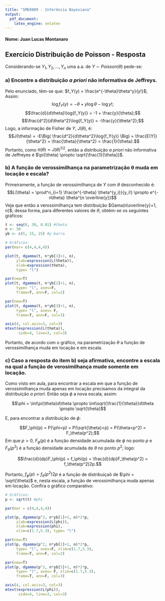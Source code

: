 ---
title: "SME0809 - Inferência Bayesiana"
output: 
  pdf_document:
    latex_engine: xelatex
---

#### Nome: Juan Lucas Montanaro

## Exercício Distribuição de Poisson - Resposta

  Considerando-se $Y_1, Y_2, ..., Y_n$ uma a.a. de $Y$ ∼ $Poisson(\theta)$ pede-se:
  
### a) Encontre a distribuição _a priori_ não informativa de Jeffreys.

  Pelo enunciado, têm-se que: $f_Y(y) = \frac{e^{-\theta}\theta^y}{y!}$;
  Assim:
$$\log{f_Y(y)} = -\theta + y\log{\theta}-\log{y!};$$
$$\frac{d}{d\theta}\log{f_Y(y)} = -1 + \frac{y}{\theta};$$
$$\frac{d^2}{d\theta^2}\log{f_Y(y)} = -\frac{y}{\theta^2};$$
  Logo, a informação de Fisher de $Y$, $J(\theta)$, é:
$$J(\theta) = -E\Big( \frac{d^2}{d\theta^2}\log{f_Y(y)} \Big) = \frac{E(Y)}{\theta^2} = \frac{\theta}{\theta^2} = \frac{1}{\theta}.$$
  Portanto, como $\pi(\theta) \propto J(\theta)^{1/2}$, então a distribuição _a priori_ não informativa de Jeffreyes é $\pi(\theta) \propto \sqrt{\frac{1}{\theta}}$.
  
### b) A função de verossimilhança na parametrização θ muda em locação e escala?

  Primeiramente, a função de verossimilhança de $Y$ com $\theta$ desconhecido é:
$$L(\theta) = \prod^n_{i=1} \frac{e^{-\theta} \theta^{y_i}}{y_i!} \propto  e^{-n\theta} \theta^{n \overline{y}}$$
  Veja que então a verossimilhança tem distribuição $Gama(n\overline{y}+1, n)$; dessa forma, para diferentes valores de $\theta$, obtém-se os seguintes gráficos:
  
```{r plotVero}
t <- seq(0, 30, 0.01) #theta
n <- 30
yb <- c(5, 15, 25) #y barra

# Gráficos:
par(mar= c(4,4,4,4))

plot(t, dgamma(t, n*yb[1]+1, n),
     ylab=expression(L(theta)),
     xlab=expression(theta),
     type= "l")

par(new=T)
plot(t, dgamma(t, n*yb[2]+1, n),
     type= "l", axes=F,
     frame=T, ann=F, col=2)

par(new=T)
plot(t, dgamma(t, n*yb[3]+1, n),
     type= "l", axes= F,
     frame=T, ann=F, col=3)

axis(4, col.axis=3, col=3)
mtext(expression(L(theta)),
      side=4, line=3, col=3)
```

  Portanto, de acordo com o gráfico, na parametrização $\theta$ a função de verossimilhança muda em locação e em escala.
  
### c) Caso a resposta do item b) seja afirmativa, encontre a escala na qual a função de verosimilhança mude somente em locação.

  Como visto em aula, para encontrar a escala em que a função de verossimilhança muda apenas em locação precisamos da integral da distribuição _a priori_. Então seja $\phi$ a nova escala; assim:
  
$$\phi = \int\pi(\theta)d\theta \propto \int\sqrt{\frac{1}{\theta}}d\theta \propto \sqrt{\theta}$$
  
  E, para encontrar a distribuição de $\phi$:
  
$$F_\phi(p) = P(\phi<p) = P(\sqrt{\theta}<p) = P(\theta<p^2) = F_\theta(p^2);$$
  Em que $p>0$, $F_\phi(p)$ é a função densidade acumulada de $\phi$ no ponto $p$ e $F_\theta(p^2)$ é a função densidade acumulada de $\theta$ no ponto $p^2$; logo:

$$\frac{d}{dp}F_\phi(p) = f_\phi(p) = \frac{d}{dp}F_\theta(p^2) = f_\theta(p^2)2p.$$
  
  Portanto, $f_\phi(p)=f_\theta(p^2)2p$ é a função de distribuiçaõ de $\phi = \sqrt{\theta}$ e, nesta escala, a função de verossimilhança muda apenas em locação. Confira o gráfico comparativo:
  
```{r plotVeroPhi}
# Gráficos:
p <- sqrt(t) #phi

par(mar = c(4,4,4,4))

plot(p, dgamma(p^2, n*yb[1]+1, n)*2*p,
     ylab=expression(L(phi)),
     xlab=expression(phi),
     xlim=c(1.7,5.3), type= "l")

par(new=T)
plot(p, dgamma(p^2, n*yb[2]+1, n)*2*p,
     type= "l", axes=F, xlim=c(1.7,5.3),
     frame=T, ann=F, col=2)

par(new=T)
plot(p, dgamma(p^2, n*yb[3]+1, n)*2*p,
     type= "l", axes= F, xlim=c(1.7,5.3),
     frame=T, ann=F, col=3)

axis(4, col.axis=3, col=3)
mtext(expression(L(phi)),
      side=4, line=3, col=3)
```
